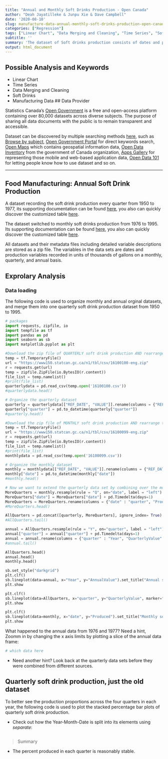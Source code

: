 ---
title: "Annual and Monthly Soft Drinks Production - Open Canada"
author: "Deah Jayatilleke & Junpu Xie & Dave Campbell"
date: '2020-08-10'
slug: manufacture-data-annual-monthly-soft-drinks-production-open-canada
categories: ["Regression"]
tags: ["Linear Chart", "Data Merging and Cleaning", "Time Series", "Soft Drinks", "Canada"]
subtitle: ''
summary: 'The dataset of Soft drinks production consists of dates and production variables, and they are recorded by the unit of thousand gallons on a monthly, quarterly, and annual basis.'
output: html_document
---

## Possible Analysis and Keywords

- Linear Chart
- Time Series
- Data Merging and Cleaning
- Soft Drinks
- Manufacturing Data
## Data Provider

Statistics Canada's [Open Government](https://open.canada.ca/en) is a free and open-access platform  containing over 80,000 datasets across diverse subjects. The purpose of sharing all data documents with the public is to remain transparent and accessible. 

Dataset can be discovered by multiple searching methods [here](https://open.canada.ca/en/open-data), such as [Browse by subject](https://open.canada.ca/en/open-data), [Open Government Portal](https://search.open.canada.ca/en/od/?sort=last_modified_tdt%20desc&page=1&search_text=&od-search-portal=Open%20Data&_ga=2.198521263.1872662645.1597195650-535176367.1594143568) for direct keywords search, [Open Maps](https://open.canada.ca/en/open-map) which contains geospatial information data, [Open Data Inventory](https://open.canada.ca/en/search/inventory) from the government of Canada organization, [Apps Gallery](https://open.canada.ca/en/apps) for representing those mobile and web-based application data, [Open Data 101](https://open.canada.ca/en/open-data-principles) for letting people know how to use dataset and so on.

***

## Food Manufacturing: Annual Soft Drink Production 

A dataset recording the soft drink production every quarter from 1950 to 1977, its supporting documentation can be found [here](https://open.canada.ca/data/en/dataset/15dac000-240f-494c-86b6-311d8f8012b9), you also can quickly discover the customized table [here](https://www150.statcan.gc.ca/t1/tbl1/en/tv.action?pid=1610010001).

The dataset switched to monthly soft drinks production from 1976 to 1995. Its supporting documentation can be found [here](https://open.canada.ca/data/en/dataset/de2e4ec3-dcb8-4dd1-aad8-3ccc1a61d633), you also can quickly discover the customized table [here](https://www150.statcan.gc.ca/t1/tbl1/en/tv.action?pid=1610009901).

All datasets and their metadata files including detailed variable descriptions are stored as a zip file. The variables in the data sets are dates and production variables recorded in units of thousands of gallons on a monthly, quarterly, and annual basis.

## Exprolary Analysis

### Data loading 

The following code is used to organize monthly and annual orginal datasets, and merge them into one quarterly soft drink production dataset from 1950 to 1995. 

```{python dataset}

# packages
import requests, zipfile, io
import tempfile as tf
import pandas as pd
import seaborn as sb
import matplotlib.pyplot as plt

#Download the zip file of QUARTERLY soft drink production AND rearrange the dataset
temp = tf.TemporaryFile()
url = "https://www150.statcan.gc.ca/n1/tbl/csv/16100100-eng.zip"
r = requests.get(url)
temp = zipfile.ZipFile(io.BytesIO(r.content))
file_list = temp.namelist()
#print(file_list)
quarterlydata = pd.read_csv(temp.open('16100100.csv'))
#quarterlydata.head()

# Organize the quarterly dataset 
quarterly = quarterlydata[["REF_DATE", "VALUE"]].rename(columns = {"REF_DATE" : "quarter", "VALUE" : "QuarterlyValue"})
quarterly["quarter"] = pd.to_datetime(quarterly["quarter"])
#quarterly.head()

#Download the zip file of MONTHLY soft drink production AND rearrange the dataset
temp = tf.TemporaryFile()
url = "https://www150.statcan.gc.ca/n1/tbl/csv/16100099-eng.zip"
r = requests.get(url)
temp = zipfile.ZipFile(io.BytesIO(r.content))
file_list = temp.namelist()
#print(file_list)
monthlydata = pd.read_csv(temp.open('16100099.csv'))

# Organize the monthly dataset 
monthly = monthlydata[["REF_DATE", "VALUE"]].rename(columns = {"REF_DATE" : "date", "VALUE" : "Produced"})
monthly["date"] = pd.to_datetime(monthly["date"])
#monthly.head()

# Now we want to extend the quarterly data set by combining over the monthly dataset:
MoreQuarters = monthly.resample(rule = "Q", on="date", label = "left").sum().reset_index()
MoreQuarters["date"] = MoreQuarters["date"] + pd.Timedelta(days=1)
MoreQuarters = MoreQuarters.rename(columns = {"date" : "quarter", "Produced" : "QuarterlyValue"})
#MoreQuarters.head()

AllQuarters = pd.concat([quarterly, MoreQuarters], ignore_index= True)
#AllQuarters.tail()

annual = AllQuarters.resample(rule = "Y", on="quarter", label = "left").sum().reset_index()
annual["quarter"] = annual["quarter"] + pd.Timedelta(days=1)
annual = annual.rename(columns = {"quarter" : "Year", "QuarterlyValue" : "AnnualValue"})
#annual.tail()

AllQuarters.head()
annual.head()
monthly.head()
```

```{python linear}

sb.set_style("darkgrid")
plt.clf()
sb.lineplot(data=annual, x="Year", y="AnnualValue").set_title("Annual soft drink production")
plt.show

plt.clf()
sb.lineplot(data=AllQuarters, x="quarter", y="QuarterlyValue", marker="o").set_title("Quarterly soft drink production")
plt.show

plt.clf()
sb.lineplot(data=monthly, x="date", y="Produced").set_title("Monthly soft drink production")
plt.show

```

What happened to the annual data from 1976 and 1977?  Need a hint, Zoomm in by changing the x axis limits by plotting a slice of the annual data frame:
```{python}

# which data here 

```
* Need another hint?  Look back at the quarterly data sets before they were combined from different sources.

## Quarterly soft drink production, just the old dataset

To better see the production proportions across the four quarters in each year, the following code is used to plot the stacked percentage bar plots of quarterly soft drink production.

* Check out how the Year-Month-Date is split into its elements using _separate_:

```{python barplot}

```

> Summary

* The percent produced in each quarter is reasonably stable. 
